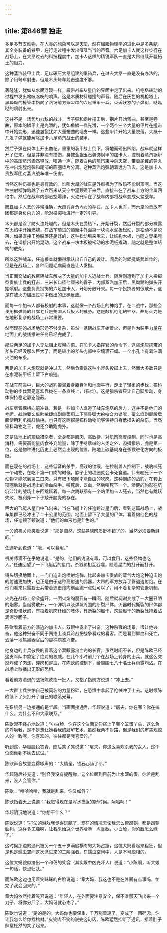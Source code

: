 ```yaml
---
---
---
```

title: 第846章 独走
---



多足多节支动物，在人类的想象可以是天使，然在屈服物理学的进化中是多条腿。其全身装备的铁甲，在行走过程中发出哐哐当当的声音。六足加卡人就这样步行在战场上，在大昂过去的科技程度中，加卡人这样的精锐军队一直是大昂继续开疆拓土的阻力。

这种蒸汽装甲士兵，足以碾压大昂组建的重骑兵，在过去大昂一直是没有办法的，除了用弩车射击，但是木头弩车射击速度不够。

轰隆隆，犹如从水面浮现一样，履带战车从星门的界面中走了出来。机枪塔转动的过程中发出咯吱咯吱的响声。这是木质材料碰撞的声音。随后在灰色的机枪塔上，黑黝黝的枪管中指向了战场前方烟尘中的六足重甲士兵，火舌状态的子弹树，哒哒哒的喷射出来。

这并不是一场势均力敌的战斗，当子弹和钢片撞击后，钢片开始弯曲，甚至是卷曲，原本的鳞甲上是光滑的，犹如鱼鳞一样光滑，一个两个三个大量的甲片在撞击中开始变形，迅速皱裂犹如大量蜷曲的墙皮一样。这些甲片开始大量脱落，大概十几发子弹就能解除加卡六足蒸汽战士的装甲。

然后子弹在肉体上开出血花。重重的装甲战士倒下，将地面砸出凹陷。战车就这样开了进来。但是并非没有损伤，身披金银玉石装饰钢甲的加卡人，控制着蒸汽锅炉中的高压蒸汽骤然释放，噗通一声，随着白色的蒸汽束冲向天空，带着尾翼的弹丸在冲出炮膛炮弹和尾部的圆圈垫片分离。这种蒸汽炮弹朝着远方飞去。这是加卡人贵族军团对蒸汽战车唯一伤害。

当然这种伤害也是最有效的。谁叫大昂的战车是外燃机为了散热不能封顶呢。当这种曲射榴弹跨越了五六百米从天空中灌顶砸下来后，直接卡在了战车上方的金属网格中，然后在战车内部悬空爆炸，火油充斥在了战车内部将战车变成火盆战车。

而且加卡人丢的非常准确，大昂有身负内力的存在，加卡人也有，而六足的贵族军团都是身负内力的，能对投掷物进行一定的引导。

木头都是涂了防火漆处理的，但是木头在受热下，开始开裂，然后开裂的部分裸露在火焰中开始燃烧，在战车前进的颠簸中外面第一块块水泥板松动，是松动不是脱落，如果直接干脆脱落还是好的，这种松动甩来甩去，让结构木板，也随之晃来晃去，在铆接出开始晃动，这个战车一块木板被松动的水泥板撬动，随之就是整体结构的散架。

所以这种战车，任迪根本就懒得承认出自自己的设计。阅兵的时候挺威武雄壮的，但是在战场上，各种问题毛病简直是让人发指。

当正面交战的数百辆战车解决了大量的加卡人近战士兵，随后则遭到了加卡人投掷型贵族士兵的打击，三米长口径七厘米的管子，内部蒸汽加压后，黑黝黝的弹头开始喷射。这些负责投掷的六足加卡人，开始分散开来。每一个投掷者的很散开，这是在被火力碾压过程中做出的正确反应。

而每一个加卡人都有校射的本事，这就像一个战场上的神炮手。在二战中，那些会使用掷弹筒的日本老兵是美国大兵极大的威胁。这是敲机枪组的神器。曲射火力是在地形复杂的战场上非常重要。

然而现在的战场地形还不够复杂，虽然一辆辆战车开始着火，但是作为装甲力量在地面上的战线推进任务已经完成了。

那些两足的加卡人无法阻止履带向前。在加卡人指挥官的命令下，这些炮灰携带的斧头已经没那么巨大了，而是较小的斧头内部中空填满石蜡。一个小孔上有着沾满火油的布条。

两足的加卡人炮灰就是冲过去，然后负责将这种小斧头投掷上去，然而大多数只是在水泥装甲板上留下白痕迹。

在战车前进中，巨大的战豹匍匐着身躯身体和地面平行，走出了轻柔的步伐，猫科动物的步伐双足喜欢靠拢在一条直线上，（猫步）。这是猎杀者只让自己脚步动，身体保持稳定静态隐蔽。

战车尽管保持向前冲锋，若是一些加卡人绕道了战车炮塔的后方，这并不是他们的幸运。战豹要么借助敏捷绕到侧面用上下颚骨强大的咬合力锁喉，要么绕到屁股后面使用利爪掏肛偷桃。也只有这两招是猫科动物能够保持自身低损失的杀伤。当然猫科动物之王，虎还会助跑虎扑。

这是陆地上的顶级猎杀者，全身都是肌肉，高敏捷，对肌肉高度控制。同时也是高消耗，需要高能量肉食补充能量，除了手持器械的人类之外，肉搏猎杀，虎是第一位，这是物种进化历史上必然会出现的位置，陆地上碳基肉身在杀戮进化方向的极限。

而在现在的战场上，这些低音的杀手，高效的锁喉，在控制兽人控制下，战豹咬死一个动物，在吃下第一口肉的时候，脖子上的项圈就会卡死食道。只有咬死下一个动物才能吃到第二口肉。只有取下项圈才能自由的吃肉。这种训练的战豹，在套上项圈后就是战场上的冷血杀手。咬死后，饮血，然后咬死下一个。矫健的豹影在坑坑洼洼的战场上来回跳跃着。每一次跳跃都有一个站里加卡人死去，当然也有跳跃失败，被利斧一下子敲开脑壳的存在。

巨大的飞艇从星门中飞出来，当在飞艇上的任迪跨过星门后，看到这篇战场上，战车集群已经冲出了二十公里的范围。地面上留下了大量的尸体，看着褐红色的战场，任迪顿了顿说道：“他们的血液也是红色的。”

一旁的机关师笑着说道：“那是自然，这些异族肉质挺不错了的。当然必须要新鲜的。”

任迪听到说道：“哦，可以食用。”

机关师满不在乎地说道：“是的，他们的肉没有毒，可以食用，这些怪物也吃人。”任迪回望了一下飞艇后的星门。杀戮和相互吞噬，随着星门的打开而打开。

镜头切换地面上，一门门迫击炮喷射炮弹，比起来加卡贵族的蒸气大炮这种迫击炮的射速更加快，也正是由于这种高射速的武器，大昂的军方放弃了管退速射炮。在他们看来只需要士兵带着迫击炮向前面跑一点就可以了，用不着复杂的管退机制。

火光在战场上朵朵盛开，一团火焰绚丽只有一瞬间，随后就凋谢变成了一大圈丑陋的烟雾。当烟雾散开，一个弹坑以及弹坑周围的断裂尸体。火器时代撕裂的尸体都是奇形怪状的，有拉着肌肉纤维的肢体，有断裂的躯干，这些躯干的断裂处拖着沾满泥沙肠子。

陈欧看着前方的溃逃的加卡人。双眼中露出了兴奋。这种杀戮的场景，很让他兴奋，他这种兴奋不同于网络上谈兵论战把战争看戏的看客。而是看到鲜血和死亡，洒落一地焦黑器官后的那种病态兴奋。

他身边的士兵敬畏的看着这个双眼露出血光的长官，虽然时间不长，但是陈欧已经这支军队中奠定了绝对的权威。在几个小时前几个在战场上转身的士兵，就这么突然炸成了肉沫，碎肉和鲜血，在陈欧的控制下，给周围七八十名士兵雨露均沾。在战场上散播出无形的恐惧。

看着前方溃退的战场陈欧指一批人，又指了指前方说道：“冲上去。”

一大群士兵生怕自己被莫名的力量粉碎，在恐惧中拿起了枪械冲了上去。这时候陈欧低下了头打开了自己的联系光幕。

在系统另一边接通的是华超。当画面接通后，华超说道：“屠夫，你在哪？你在搞什么，为什么不和大家联系。”

陈欧漫不经心地说道：“小白脸，你在这个位面又勾搭上了哪个笨蛋丫头，这么急的呼唤我，是不是想让她看我的肢解艺术。虽然我两不对路，但是我们的审美观惊人的一致呢，你喜欢的，往往都是我喜爱的。”

听到这，华超脸色铁青，随后笑了笑说道：“屠夫，你这么喜欢杀我的女人，这个位面你到不妨去试试。”

陈欧声音故意变得嗲声的：“大情圣，铁石心肠了耶。”

华超随后补充道：“别怪我没有提醒你，这个位面到目前为止水深的很，你若是乱来，没人会管你。”

陈欧：“哈哈哈哈，我就是乱来，你又如何？”

陈欧指着天上说道：“我觉得现在是浑水摸鱼的好时候。呵哈呵！”

华超阴沉地说道：“你想干什么？”

陈欧说道：“打仗的游戏我觉得玩腻了，现在的情况无论我怎么帮昂朝，都是昂朝胜利，这样多无趣啊，让我来给这个世界增添一点变数。小白脸，你的脸怎么绿了。”

这时候那边的通讯被另一个五十岁满脸横肉的大妈占据，这位大妈看起来粗狂，但是也是蠕虫空间这次派进来的二阶强者。在蠕虫空间中，人是不可貌相的。

这位大妈貌似挤出一个和蔼的笑容（其实眼中凶光吓人）说道：“小陈啊，听大娘一句话，快点归队。”

而陈欧这边也用着笑眯眯的白脸说道：“章大妈，我这也不是在外面有点事吗，忙完了我会回来的。”

章大妈依然挂着笑容说道：“年轻人，在外面要注意安全，保不准那天飞出来一个刀子，将你分尸了，大妈可就心疼了。”

陈欧也说道：“是的是的，大妈你也要保重，千万别着凉了，变成了一团碎肉，你让我怎么给你找棺材。”皮笑肉不笑的说完这句话，陈欧猛然挂断了通讯，捂着肚子肆意枉然的笑了起来。